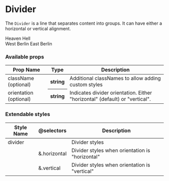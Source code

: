 
<Meta title="Components/Divider" />

# Divider

The `Divider` is a line that separates content into groups. It can have either a horizontal or vertical alignment.

<Preview>
  <Story name="Horizontal divider">
    <div
      style={{
        display: "flex",
        flexDirection: "column",
        alignItems: "center"
      }}
    >
      <span>Heaven</span>
      <Divider />
      <span>Hell</span>
    </div>
  </Story>
</Preview>

<Preview>
  <Story name="Vertical divider">
    <div
      style={{
        display: "flex",
        flexDirection: "row",
        justifyContent: "center",
        alignItems: "center",
        height: "30px"
      }}
    >
      <span>West Berlin</span>
      <Divider orientation="vertical" />
      <span>East Berlin</span>
    </div>
  </Story>
</Preview>

### Available props

<table width="100%">
  <thead>
    <tr>
      <th>Prop Name</th>
      <th>Type</th>
      <th>Description</th>
    </tr>
  </thead>
  <tbody>
    <tr>
      <td>className (optional)</td>
      <th>string</th>
      <td>Additional classNames to allow adding custom styles</td>
    </tr>
    <tr>
      <td>orientation (optional)</td>
      <th>string</th>
      <td>Indicates divider orientation. Either "horizontal" (default) or "vertical".</td>
    </tr>
  </tbody>
</table>

### Extendable styles

<table width="100%">
  <thead>
    <tr>
      <th>Style Name</th>
      <th>@selectors</th>
      <th>Description</th>
    </tr>
  </thead>
  <tbody>
    <tr>
      <td>divider</td>
      <td></td>
      <td>Divider styles</td>
    </tr>
    <tr>
      <td></td>
      <td>&.horizontal</td>
      <td>Divider styles when orientation is "horizontal"</td>
    </tr>
    <tr>
      <td></td>
      <td>&.vertical</td>
      <td>Divider styles when orientation is "vertical"</td>
    </tr>
  </tbody>
</table>
